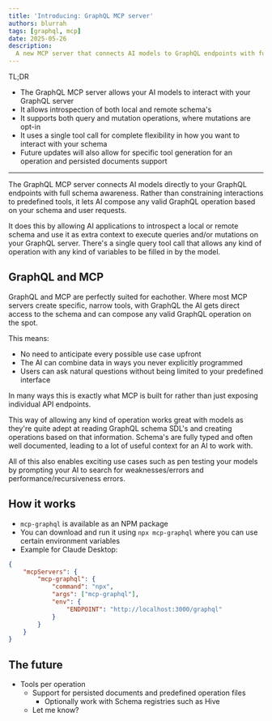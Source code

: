 ```yaml
---
title: 'Introducing: GraphQL MCP server'
authors: blurrah
tags: [graphql, mcp]
date: 2025-05-26
description:
  A new MCP server that connects AI models to GraphQL endpoints with full schema awareness and dynamic querying capabilities.
---
```


TL;DR

- The GraphQL MCP server allows your AI models to interact with your GraphQL server
- It allows introspection of both local and remote schema's
- It supports both query and mutation operations, where mutations are opt-in
- It uses a single tool call for complete flexibility in how you want to interact with your schema
- Future updates will also allow for specific tool generation for an operation and persisted documents support

------
The GraphQL MCP server connects AI models directly to your GraphQL endpoints with full schema awareness. Rather than constraining interactions to predefined tools, it lets AI compose any valid GraphQL operation based on your schema and user requests.

It does this by allowing AI applications to introspect a local or remote schema and use it as extra context to execute queries and/or mutations on your GraphQL server. There's a single query tool call that allows any kind of operation with any kind of variables to be filled in by the model.

## GraphQL and MCP

GraphQL and MCP are perfectly suited for eachother. Where most MCP servers create specific, narrow tools, with GraphQL the AI gets direct access to the schema and can compose any valid GraphQL operation on the spot.

This means:
- No need to anticipate every possible use case upfront
- The AI can combine data in ways you never explicitly programmed
- Users can ask natural questions without being limited to your predefined interface

In many ways this is exactly what MCP is built for rather than just exposing individual API endpoints.

This way of allowing any kind of operation works great with models as they're quite adept at reading GraphQL schema SDL's and creating operations based on that information. Schema's are fully typed and often well documented, leading to a lot of useful context for an AI to work with.

All of this also enables exciting use cases such as pen testing your models by prompting your AI to search for weaknesses/errors and performance/recursiveness errors.

## How it works
- `mcp-graphql` is available as an NPM package
- You can download and run it using `npx mcp-graphql` where you can use certain environment variables
- Example for Claude Desktop:
```json
{
    "mcpServers": {
        "mcp-graphql": {
            "command": "npx",
            "args": ["mcp-graphql"],
            "env": {
                "ENDPOINT": "http://localhost:3000/graphql"
            }
        }
    }
}
```

## The future
- Tools per operation
	- Support for persisted documents and predefined operation files
		- Optionally work with Schema registries such as Hive
	- Let me know?

